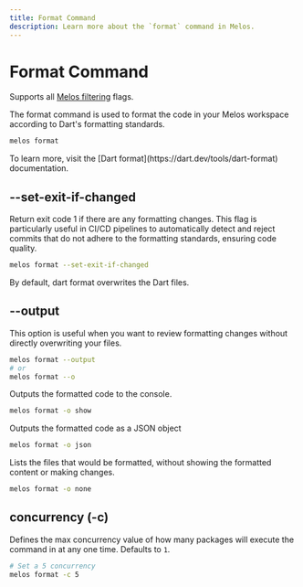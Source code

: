 ```yaml
---
title: Format Command
description: Learn more about the `format` command in Melos.
---
```


# Format Command

<Info>Supports all [Melos filtering](/filters) flags.</Info>

The format command is used to format the code in your Melos workspace according to Dart's formatting standards.

```bash
melos format
```

<Info>
  To learn more, visit the [Dart format](https://dart.dev/tools/dart-format) documentation.
</Info>


## --set-exit-if-changed
Return exit code 1 if there are any formatting changes. This flag is particularly useful in CI/CD pipelines to automatically detect and reject commits that do not adhere to the formatting standards, ensuring code quality.


```bash
melos format --set-exit-if-changed
```

<Info>
By default, dart format overwrites the Dart files.
</Info>

## --output
This option is useful when you want to review formatting changes without directly overwriting your files.

```bash
melos format --output
# or
melos format --o
```

Outputs the formatted code to the console.

```bash
melos format -o show
```

Outputs the formatted code as a JSON object

```bash
melos format -o json
```

Lists the files that would be formatted, without showing the formatted content or making changes.

```bash
melos format -o none
```

## concurrency (-c)
Defines the max concurrency value of how many packages will execute the command in at any one time. Defaults to `1`.

```bash
# Set a 5 concurrency
melos format -c 5
```
